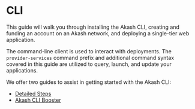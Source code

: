 # CLI

This guide will walk you through installing the Akash CLI, creating and funding an account on an Akash network, and deploying a single-tier web application.

The  command-line client is used to interact with deployments. The `provider-services` command prefix and additional command syntax covered in this guide are utilized to query, launch, and update your applications.

We offer two guides to assist in getting started with the Akash CLI:

* [Detailed Steps](detailed-steps/)
* [Akash CLI Booster](akash-cli-booster/)

